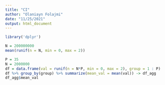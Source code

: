 ```yaml
---
title: "CI"
author: "Olaniayn Folajmi"
date: "11/25/2021"
output: html_document
---
```

```r
library('dplyr')
```

```r
N = 200000000
mean(runif(n = N, min = 0, max = 2))
```

```r
P = 35
N = 2000000
df = data.frame(val = runif(n = N*P, min = 0, max = 2), group = 1 : P)
df %>% group_by(group) %>% summarize(mean_val = mean(val)) -> df_agg
df_agg$mean_val

```

